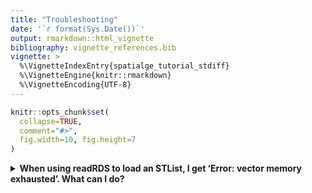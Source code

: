 ```yaml
---
title: "Troubleshooting"
date: '`r format(Sys.Date())`'
output: rmarkdown::html_vignette
bibliography: vignette_references.bib
vignette: >
  %\VignetteIndexEntry{spatialge_tutorial_stdiff}
  %\VignetteEngine{knitr::rmarkdown}
  %\VignetteEncoding{UTF-8}
---
```


```r
knitr::opts_chunk$set(
  collapse=TRUE,
  comment="#>",
  fig.width=10, fig.height=7
)
```



<details>

<summary> **When using readRDS to load an STList, I get ‘Error: vector memory exhausted’. What can I do?** </summary>

This error results from R’s default memoery limits. Provided your computer has enough memory to hold an STList in memory, this error message can be overridden by typing in a Terminal (Mac OS):

```
echo 'R_MAX_VSIZE=100Gb' >> ~/.Renviron
```

Then, close and re-open R and try to load the STList again.

</details>

